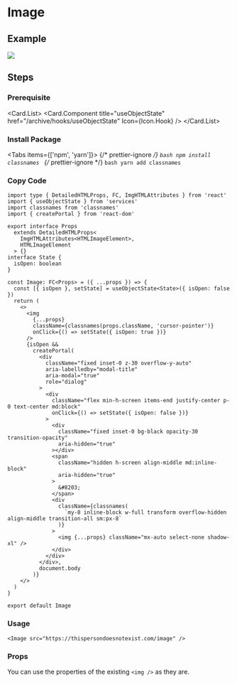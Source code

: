 
<BackTop />

# Image

## Example

<div className="mt-4 h-20 w-20">
  <Image src="https://thispersondoesnotexist.com/image" />
</div>

## Steps

<div className="steps">

### Prerequisite

<Card.List>
  <Card.Component
    title="useObjectState"
    href="/archive/hooks/useObjectState"
    Icon={Icon.Hook}
  />
</Card.List>

### Install Package

<Tabs items={['npm', 'yarn']}>
  {/* prettier-ignore */}
  <Tab>
    ```bash
    npm install classnames
    ```
    </Tab>
  {/* prettier-ignore */}
  <Tab>
    ```bash
    yarn add classnames
    ```
</Tab>
</Tabs>

### Copy Code

```tsx filename="components/Image/index.tsx"
import type { DetailedHTMLProps, FC, ImgHTMLAttributes } from 'react'
import { useObjectState } from 'services'
import classnames from 'classnames'
import { createPortal } from 'react-dom'

export interface Props
  extends DetailedHTMLProps<
    ImgHTMLAttributes<HTMLImageElement>,
    HTMLImageElement
  > {}
interface State {
  isOpen: boolean
}

const Image: FC<Props> = ({ ...props }) => {
  const [{ isOpen }, setState] = useObjectState<State>({ isOpen: false })
  return (
    <>
      <img
        {...props}
        className={classnames(props.className, 'cursor-pointer')}
        onClick={() => setState({ isOpen: true })}
      />
      {isOpen &&
        createPortal(
          <div
            className="fixed inset-0 z-30 overflow-y-auto"
            aria-labelledby="modal-title"
            aria-modal="true"
            role="dialog"
          >
            <div
              className="flex min-h-screen items-end justify-center p-0 text-center md:block"
              onClick={() => setState({ isOpen: false })}
            >
              <div
                className="fixed inset-0 bg-black opacity-30 transition-opacity"
                aria-hidden="true"
              ></div>
              <span
                className="hidden h-screen align-middle md:inline-block"
                aria-hidden="true"
              >
                &#8203;
              </span>
              <div
                className={classnames(
                  `my-8 inline-block w-full transform overflow-hidden align-middle transition-all sm:px-8`
                )}
              >
                <img {...props} className="mx-auto select-none shadow-xl" />
              </div>
            </div>
          </div>,
          document.body
        )}
    </>
  )
}

export default Image
```

### Usage

```tsx
<Image src="https://thispersondoesnotexist.com/image" />
```

</div>

### Props

You can use the properties of the existing `<img />` as they are.

<Comment />
